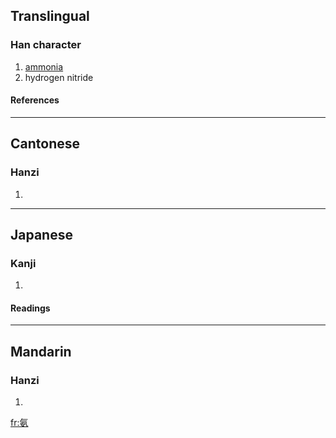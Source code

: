==Translingual==
===Han character===
{{Han char|rn=84|rad=气|as=06|sn=10|four=8042<sub>7</sub>|canj=人弓十女 (ONJV)}}
# [[ammonia]]
# hydrogen nitride
====References====
{{Han ref|kx=0599.151|dkj=17065|hdz=32012.010|uh=6C28|ud=27688|bh=AEF2|bd=44786}}

----
==Cantonese==
===Hanzi===
{{yue-hanzi|jyut=|y=on1}}
# {{defn|Cantonese}}

----
==Japanese==
===Kanji===
{{ja-kanji|grade=|rs=气06}}
# {{defn|Japanese}} 
====Readings====
{{ja-readings|on=[[あん]] (an)|kun=}}

----
==Mandarin==
===Hanzi===
{{cmn-hanzi|pin=[[ān]] (an1)|wg=an<sup>1</sup>}}
# {{defn|Mandarin}}

[[fr:氨]]